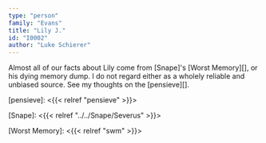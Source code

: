 ```yaml
---
type: "person"
family: "Evans"
title: "Lily J."
id: "I0002"
author: "Luke Schierer"
---
```


Almost all of our facts about Lily come from [Snape]'s [Worst Memory][], or his
dying memory dump. I do not regard either as a wholely reliable and unbiased
source.  See my thoughts on the [pensieve][].

[pensieve]: <{{< relref "pensieve" >}}>

[Snape]: <{{< relref "../../Snape/Severus" >}}>

[Worst Memory]: <{{< relref "swm" >}}> 
